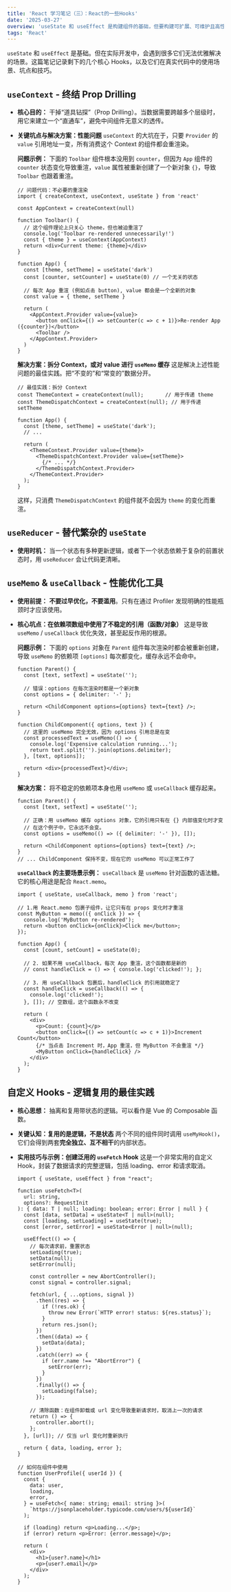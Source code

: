 ```yaml
---
title: 'React 学习笔记（三）：React的一些Hooks'
date: '2025-03-27'
overview: 'useState 和 useEffect 是构建组件的基础，但要构建可扩展、可维护且高性能的应用，还需要掌握 React 提供的更专业的 Hooks。本章将深入探讨用于状态共享、复杂逻辑管理、性能优化和逻辑复用的核心 Hooks。'
tags: 'React'
---
```

`useState` 和 `useEffect` 是基础。但在实际开发中，会遇到很多它们无法优雅解决的场景。这篇笔记记录剩下的几个核心 Hooks，以及它们在真实代码中的使用场景、坑点和技巧。

## `useContext` - 终结 Prop Drilling

- **核心目的：** 干掉“道具钻探”（Prop Drilling）。当数据需要跨越多个层级时，用它来建立一个“直通车”，避免中间组件无意义的透传。

- **关键坑点与解决方案：性能问题** `useContext` 的大坑在于，只要 `Provider` 的 `value` 引用地址一变，所有消费这个 Context 的组件都会重渲染。

  **问题示例：** 下面的 `Toolbar` 组件根本没用到 `counter`，但因为 `App` 组件的 `counter` 状态变化导致重渲，`value` 属性被重新创建了一个新对象 `{}`，导致 `Toolbar` 也跟着重渲。

  ```tsx
  // 问题代码：不必要的重渲染
  import { createContext, useContext, useState } from 'react'

  const AppContext = createContext(null)

  function Toolbar() {
    // 这个组件理论上只关心 theme，但也被迫重渲了
    console.log('Toolbar re-rendered unnecessarily!')
    const { theme } = useContext(AppContext)
    return <div>Current theme: {theme}</div>
  }

  function App() {
    const [theme, setTheme] = useState('dark')
    const [counter, setCounter] = useState(0) // 一个无关的状态

    // 每次 App 重渲 (例如点击 button), value 都会是一个全新的对象
    const value = { theme, setTheme }

    return (
      <AppContext.Provider value={value}>
        <button onClick={() => setCounter(c => c + 1)}>Re-render App ({counter})</button>
        <Toolbar />
      </AppContext.Provider>
    )
  }
  ```

  **解决方案：拆分 Context，或对 value 进行 `useMemo` 缓存** 这是解决上述性能问题的最佳实践。把“不变的”和“常变的”数据分开。

  ```tsx
  // 最佳实践：拆分 Context
  const ThemeContext = createContext(null);       // 用于传递 theme
  const ThemeDispatchContext = createContext(null); // 用于传递 setTheme
  
  function App() {
    const [theme, setTheme] = useState('dark');
    // ...
  
    return (
      <ThemeContext.Provider value={theme}>
        <ThemeDispatchContext.Provider value={setTheme}>
          {/* ... */}
        </ThemeDispatchContext.Provider>
      </ThemeContext.Provider>
    );
  }
  ```

  这样，只消费 `ThemeDispatchContext` 的组件就不会因为 `theme` 的变化而重渲。

## `useReducer` - 替代繁杂的 `useState`

- **使用时机：** 当一个状态有多种更新逻辑，或者下一个状态依赖于复杂的前置状态时，用 `useReducer` 会让代码更清晰。

## `useMemo` & `useCallback` - 性能优化工具

- **使用前提：** **不要过早优化，不要滥用**。只有在通过 Profiler 发现明确的性能瓶颈时才应该使用。

- **核心坑点：在依赖项数组中使用了不稳定的引用（函数/对象）** 这是导致 `useMemo` / `useCallback` 优化失效，甚至起反作用的根源。

  **问题示例：** 下面的 `options` 对象在 `Parent` 组件每次渲染时都会被重新创建，导致 `useMemo` 的依赖项 `[options]` 每次都变化，缓存永远不会命中。

  ```tsx
  function Parent() {
    const [text, setText] = useState('');
  
    // 错误：options 在每次渲染时都是一个新对象
    const options = { delimiter: '-' }; 
  
    return <ChildComponent options={options} text={text} />;
  }
  
  function ChildComponent({ options, text }) {
    // 这里的 useMemo 完全无效，因为 options 引用总是在变
    const processedText = useMemo(() => {
      console.log('Expensive calculation running...');
      return text.split('').join(options.delimiter);
    }, [text, options]);
  
    return <div>{processedText}</div>;
  }
  ```

  **解决方案：** 将不稳定的依赖项本身也用 `useMemo` 或 `useCallback` 缓存起来。

  ```tsx
  function Parent() {
    const [text, setText] = useState('');
  
    // 正确：用 useMemo 缓存 options 对象，它的引用只有在 {} 内部值变化时才变
    // 在这个例子中，它永远不会变。
    const options = useMemo(() => ({ delimiter: '-' }), []); 
  
    return <ChildComponent options={options} text={text} />;
  }
  // ... ChildComponent 保持不变，现在它的 useMemo 可以正常工作了
  ```

  **`useCallback` 的主要场景示例：** `useCallback` 是 `useMemo` 针对函数的语法糖。它的核心用途是配合 `React.memo`。

  ```tsx
  import { useState, useCallback, memo } from 'react';
  
  // 1.用 React.memo 包裹子组件，让它只有在 props 变化时才重渲
  const MyButton = memo(({ onClick }) => {
    console.log('MyButton re-rendered');
    return <button onClick={onClick}>Click me</button>;
  });
  
  function App() {
    const [count, setCount] = useState(0);
  
    // 2. 如果不用 useCallback，每次 App 重渲，这个函数都是新的
    // const handleClick = () => { console.log('clicked!'); };
  
    // 3. 用 useCallback 包裹后，handleClick 的引用就稳定了
    const handleClick = useCallback(() => {
      console.log('clicked!');
    }, []); // 空数组，这个函数永不改变
  
    return (
      <div>
        <p>Count: {count}</p>
        <button onClick={() => setCount(c => c + 1)}>Increment Count</button>
        {/* 当点击 Increment 时，App 重渲，但 MyButton 不会重渲 */}
        <MyButton onClick={handleClick} /> 
      </div>
    );
  }
  ```

## 自定义 Hooks - 逻辑复用的最佳实践

- **核心思想：** 抽离和复用带状态的逻辑。可以看作是 Vue 的 Composable 函数。

- **关键认知：复用的是逻辑，不是状态** 两个不同的组件同时调用 `useMyHook()`，它们会得到两套**完全独立、互不相干**的内部状态。

- **实用技巧与示例：创建泛用的 `useFetch` Hook** 这是一个非常实用的自定义 Hook，封装了数据请求的完整逻辑，包括 loading、error 和请求取消。

  ```tsx
  import { useState, useEffect } from "react";
  
  function useFetch<T>(
    url: string,
    options?: RequestInit
  ): { data: T | null; loading: boolean; error: Error | null } {
    const [data, setData] = useState<T | null>(null);
    const [loading, setLoading] = useState(true);
    const [error, setError] = useState<Error | null>(null);

    useEffect(() => {
      // 每次请求前，重置状态
      setLoading(true);
      setData(null);
      setError(null);

      const controller = new AbortController();
      const signal = controller.signal;

      fetch(url, { ...options, signal })
        .then((res) => {
          if (!res.ok) {
            throw new Error(`HTTP error! status: ${res.status}`);
          }
          return res.json();
        })
        .then((data) => {
          setData(data);
        })
        .catch((err) => {
          if (err.name !== "AbortError") {
            setError(err);
          }
        })
        .finally(() => {
          setLoading(false);
        });

      // 清除函数：在组件卸载或 url 变化导致重新请求时，取消上一次的请求
      return () => {
        controller.abort();
      };
    }, [url]); // 仅当 url 变化时重新执行

    return { data, loading, error };
  }

  // 如何在组件中使用
  function UserProfile({ userId }) {
    const {
      data: user,
      loading,
      error,
    } = useFetch<{ name: string; email: string }>(
      `https://jsonplaceholder.typicode.com/users/${userId}`
    );

    if (loading) return <p>Loading...</p>;
    if (error) return <p>Error: {error.message}</p>;

    return (
      <div>
        <h1>{user?.name}</h1>
        <p>{user?.email}</p>
      </div>
    );
  }
  ```
